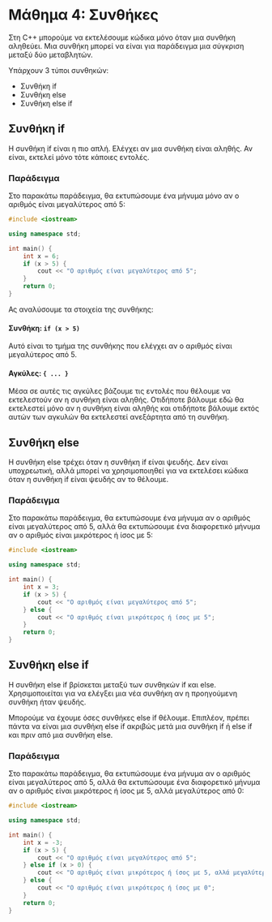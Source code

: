 # Μάθημα 4: Συνθήκες

Στη C++ μπορούμε να εκτελέσουμε κώδικα μόνο όταν μια συνθήκη αληθεύει.
Μια συνθήκη μπορεί να είναι για παράδειγμα μια σύγκριση μεταξύ δύο μεταβλητών.

Υπάρχουν 3 τύποι συνθηκών:

* Συνθήκη if
* Συνθήκη else
* Συνθήκη else if

## Συνθήκη if

Η συνθήκη if είναι η πιο απλή. Ελέγχει αν μια συνθήκη είναι αληθής.
Αν είναι, εκτελεί μόνο τότε κάποιες εντολές.

### Παράδειγμα

Στο παρακάτω παράδειγμα, θα εκτυπώσουμε ένα μήνυμα μόνο αν ο αριθμός είναι μεγαλύτερος από 5:

```cpp
#include <iostream>

using namespace std;

int main() {
    int x = 6;
    if (x > 5) {
        cout << "Ο αριθμός είναι μεγαλύτερος από 5";
    }
    return 0;
}
```

Ας αναλύσουμε τα στοιχεία της συνθήκης:

#### Συνθήκη: `if (x > 5)`

Αυτό είναι το τμήμα της συνθήκης που ελέγχει αν ο αριθμός είναι μεγαλύτερος από 5.

#### Αγκύλες: `{ ... }`

Μέσα σε αυτές τις αγκύλες βάζουμε τις εντολές που θέλουμε να εκτελεστούν αν η συνθήκη είναι αληθής.
Οτιδήποτε βάλουμε εδώ θα εκτελεστεί μόνο αν η συνθήκη είναι αληθής
και οτιδήποτε βάλουμε εκτός αυτών των αγκυλών θα εκτελεστεί ανεξάρτητα από τη συνθήκη.

## Συνθήκη else

Η συνθήκη else τρέχει όταν η συνθήκη if είναι ψευδής.
Δεν είναι υποχρεωτική, αλλά μπορεί να χρησιμοποιηθεί για να εκτελέσει κώδικα
όταν η συνθήκη if είναι ψευδής αν το θέλουμε.

### Παράδειγμα

Στο παρακάτω παράδειγμα, θα εκτυπώσουμε ένα μήνυμα αν ο αριθμός είναι μεγαλύτερος από 5,
αλλά θα εκτυπώσουμε ένα διαφορετικό μήνυμα αν ο αριθμός είναι μικρότερος ή ίσος με 5:

```cpp
#include <iostream>

using namespace std;

int main() {
    int x = 3;
    if (x > 5) {
        cout << "Ο αριθμός είναι μεγαλύτερος από 5";
    } else {
        cout << "Ο αριθμός είναι μικρότερος ή ίσος με 5";
    }
    return 0;
}
```

## Συνθήκη else if

Η συνθήκη else if βρίσκεται μεταξύ των συνθηκών if και else.
Χρησιμοποιείται για να ελέγξει μια νέα συνθήκη αν η προηγούμενη συνθήκη ήταν ψευδής.

Μπορούμε να έχουμε όσες συνθήκες else if θέλουμε.
Επιπλέον, πρέπει πάντα να είναι μια συνθήκη else if ακριβώς μετά μια συνθήκη if ή else if και
πριν από μια συνθήκη else.

### Παράδειγμα

Στο παρακάτω παράδειγμα, θα εκτυπώσουμε ένα μήνυμα αν ο αριθμός είναι μεγαλύτερος από 5,
αλλά θα εκτυπώσουμε ένα διαφορετικό μήνυμα αν ο αριθμός είναι μικρότερος ή ίσος με 5,
αλλά μεγαλύτερος από 0:

```cpp
#include <iostream>

using namespace std;

int main() {
    int x = -3;
    if (x > 5) {
        cout << "Ο αριθμός είναι μεγαλύτερος από 5";
    } else if (x > 0) {
        cout << "Ο αριθμός είναι μικρότερος ή ίσος με 5, αλλά μεγαλύτερος από 0";
    } else {
        cout << "Ο αριθμός είναι μικρότερος ή ίσος με 0";
    }
    return 0;
}
```